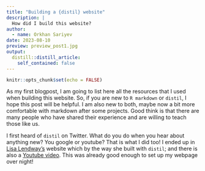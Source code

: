 ```yaml
---
title: "Building a {distil} website"
description: |
  How did I build this website? 
author:
  - name: Orkhan Sariyev
date: 2023-08-10
preview: preview_post1.jpg
output:
  distill::distill_article:
    self_contained: false
---
```



```r
knitr::opts_chunk$set(echo = FALSE)
```

As my first blogpost, I am going to list here all the resources that I used when building this website. So, if you are new to `R markdown` or `distil`, I hope this post will be helpful. I am also new to both, maybe now a bit more comfortable with markdown after some projects. Good think is that there are many people who have shared their experience and are willing to teach those like us. 

I first heard of `distil` on Twitter. What do you do when you hear about anything new? You google or youtube? That is what I did too! I ended up in [Lisa Lendway's](https://lisalendway.netlify.app/) website which by the way she built with `distil`; and there is also a [Youtube video](https://www.youtube.com/watch?time_continue=186&v=Fm3bsYCilEU&embeds_referring_euri=https%3A%2F%2Flisalendway.netlify.app%2F&source_ve_path=MjM4NTE&feature=emb_title). This was already good enough to set up my webpage over night! 


